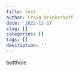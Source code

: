 ```yaml
---
title: test
author: Craig Brinkerhoff
date: '2022-12-17'
slug: []
categories: []
tags: []
description: ''
---
```

butthole